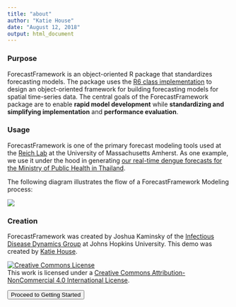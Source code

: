 ```yaml
---
title: "about"
author: "Katie House"
date: "August 12, 2018"
output: html_document
---
```


### Purpose
ForecastFramework is an object-oriented R package that standardizes forecasting models. The package uses the [R6 class implementation](https://www.r-project.org/nosvn/pandoc/R6.html) to design an object-oriented framework for building forecasting models for spatial time-series data. The central goals of the ForecastFramework package are to enable **rapid model development** while **standardizing and simplifying implementation** and **performance evaluation**.

### Usage
ForecastFramework is one of the primary forecast modeling tools used at the [Reich Lab](http://reichlab.io/) at the University of Massachusetts Amherst. As one example, we use it under the hood in generating [our real-time dengue forecasts for the Ministry of Public Health in Thailand](https://journals.plos.org/plosntds/article?id=10.1371/journal.pntd.0004761).

The following diagram illustrates the flow of a ForecastFramework Modeling process:

<img src="images/ff_diagram_overview.png" class="large">

### Creation
ForecastFramework was created by Joshua Kaminsky of the [Infectious Disease Dynamics Group](http://www.iddynamics.jhsph.edu/) at Johns Hopkins University. This demo was created by [Katie House](www.github.com/katiehouse3).

<a rel="license" href="http://creativecommons.org/licenses/by-nc/4.0/"><img alt="Creative Commons License" style="border-width:0" src="https://i.creativecommons.org/l/by-nc/4.0/88x31.png" /></a><br />This work is licensed under a <a rel="license" href="http://creativecommons.org/licenses/by-nc/4.0/">Creative Commons Attribution-NonCommercial 4.0 International License</a>.

<a href="#getting-started"><button type="button" class="btn btn-raised btn-secondary">Proceed to Getting Started</button></a>
